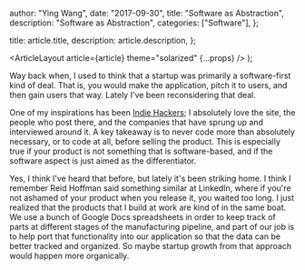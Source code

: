 
  author: "Ying Wang",
  date: "2017-09-30",
  title: "Software as Abstraction",
  description: "Software as Abstraction",
  categories: ["Software"],
};

  title: article.title,
  description: article.description,
};

  <ArticleLayout article={article} theme="solarized" {...props} />
);

Way back when, I used to think that a startup was primarily a software-first kind of deal. That is, you would make the application, pitch it to users, and then gain users that way. Lately I've been reconsidering that deal.

One of my inspirations has been [Indie Hackers](https://www.indiehackers.com/); I absolutely love the site, the people who post there, and the companies that have sprung up and interviewed around it. A key takeaway is to never code more than absolutely necessary, or to code at all, before selling the product. This is especially true if your product is not something that is software-based, and if the software aspect is just aimed as the differentiator.

Yes, I think I've heard that before, but lately it's been striking home. I think I remember Reid Hoffman said something similar at LinkedIn, where if you're not ashamed of your product when you release it, you waited too long. I just realized that the products that I build at work are kind of in the same boat. We use a bunch of Google Docs spreadsheets in order to keep track of parts at different stages of the manufacturing pipeline, and part of our job is to help port that functionality into our application so that the data can be better tracked and organized. So maybe startup growth from that approach would happen more organically.
